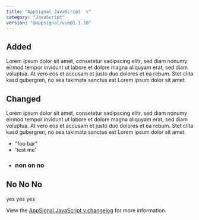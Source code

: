 ```yaml
---
title: "AppSignal JavaScript  v"
category: "JavaScript"
version: "@appsignal/vue@1.1.10"
---
```


## Added

Lorem ipsum dolor sit amet, consetetur sadipscing elitr, sed diam nonumy eirmod
tempor invidunt ut labore et dolore magna aliquyam erat, sed diam voluptua. At
vero eos et accusam et justo duo dolores et ea rebum. Stet clita kasd gubergren,
no sea takimata sanctus est Lorem ipsum dolor sit amet.

## Changed

Lorem ipsum dolor sit amet, consetetur sadipscing elitr, sed diam nonumy eirmod
tempor invidunt ut labore et dolore magna aliquyam erat, sed diam voluptua. At
vero eos et accusam et justo duo dolores et ea rebum. Stet clita kasd gubergren,
no sea takimata sanctus est Lorem ipsum dolor sit amet.

- "foo bar"
- 'test me'
- ### non on no

## No No No

yes yes yes


View the [AppSignal JavaScript  v changelog](https://github.com/appsignal/appsignal-javascript/blob/main/packages//CHANGELOG.md#) for more information.
